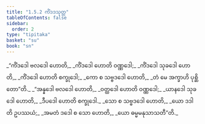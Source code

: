 ```yaml
---
title: "1.5.2 ကိံဒဒသုတ္တ"
tableOfContents: false
sidebar:
  order: 2
type: "tipitaka"
basket: "su"
book: "sn"
---
```



<DynamicBreadcrumb />

<Division number="42" book="sn" e="ch" v="18" p="286">

<Paragraph number="243" type="verses" book="sn">
_“ကိံဒဒေါ ဗလဒေါ ဟောတိ,_  
_ကိံဒဒေါ ဟောတိ ဝဏ္ဏဒေါ;_  
_ကိံဒဒေါ သုခဒေါ ဟောတိ,_  
_ကိံဒဒေါ ဟောတိ စက္ခုဒေါ;_  
_ကော စ သဗ္ဗဒဒေါ ဟောတိ,_  
_တံ မေ အက္ခာဟိ ပုစ္ဆိတော”တိ._  

</Paragraph>

<Paragraph number="244" type="verses" book="sn">
_“အန္နဒေါ ဗလဒေါ ဟောတိ,_  
_ဝတ္ထဒေါ ဟောတိ ဝဏ္ဏဒေါ;_  
_ယာနဒေါ သုခဒေါ ဟောတိ,_  
_ဒီပဒေါ ဟောတိ စက္ခုဒေါ._  

</Paragraph>

<Paragraph number="245" type="verses" book="sn">
_သော စ သဗ္ဗဒဒေါ ဟောတိ,_  
_ယော ဒဒါတိ ဥပဿယံ;_  
_အမတံ ဒဒေါ စ သော ဟောတိ,_  
_ယော ဓမ္မမနုသာသတီ”တိ._
</Paragraph>
</Division>